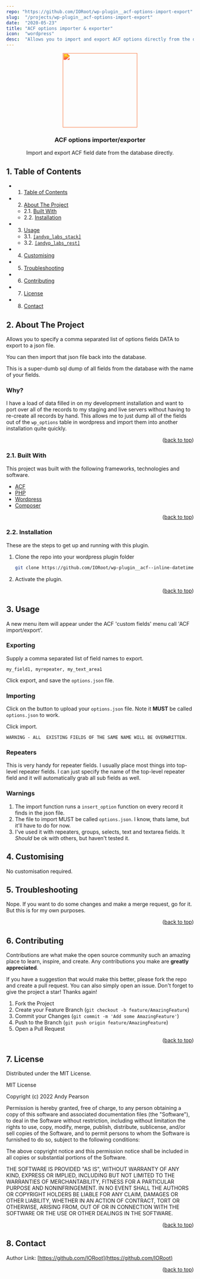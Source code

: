 ```yaml
---
repo: "https://github.com/IORoot/wp-plugin__acf-options-import-export"
slug:  "/projects/wp-plugin__acf-options-import-export"
date:  "2020-05-23"
title: "ACF options importer & exporter"
icon:  "wordpress"
desc:  "Allows you to import and export ACF options directly from the database. CAUTION, this is very dangerous!"
---
```




<div id="top"></div>

<div align="center">

<div style="filter: invert(12%) sepia(98%) saturate(3405%) hue-rotate(334deg) brightness(99%) contrast(98%);">
<img src="https://cdn.jsdelivr.net/npm/@mdi/svg@6.7.96/svg/swap-vertical-bold.svg" style="width:200px;"/>
</div>

<h3 align="center">ACF options importer/exporter</h3>

<p align="center">
    Import and export ACF field date from the database directly.
</p>    
</div>

##  1. <a name='TableofContents'></a>Table of Contents


* 1. [Table of Contents](#TableofContents)
* 2. [About The Project](#AboutTheProject)
	* 2.1. [Built With](#BuiltWith)
	* 2.2. [Installation](#Installation)
* 3. [Usage](#Usage)
	* 3.1. [`[andyp_labs_stack]`](#andyp_labs_stack)
	* 3.2. [`[andyp_labs_rest]`](#andyp_labs_rest)
* 4. [Customising](#Customising)
* 5. [Troubleshooting](#Troubleshooting)
* 6. [Contributing](#Contributing)
* 7. [License](#License)
* 8. [Contact](#Contact)



##  2. <a name='AboutTheProject'></a>About The Project

Allows you to specify a comma separated list of options fields DATA to export to a json file.

You can then import that json file back into the database.

This is a super-dumb sql dump of all fields from the database with the name of your fields.

### Why?

I have a load of data filled in on my development installation and want to port over all of the
records to my staging and live servers without having to re-create all records by hand. This
allows me to just dump all of the fields out of the `wp_options` table in wordpress and import
them into another installation quite quickly.

<p align="right">(<a href="#top">back to top</a>)</p>



###  2.1. <a name='BuiltWith'></a>Built With

This project was built with the following frameworks, technologies and software.

* [ACF](https://www.advancedcustomfields.com/)
* [PHP](https://php.net/)
* [Wordpress](https://wordpress.org/)
* [Composer](https://getcomposer.org/)

<p align="right">(<a href="#top">back to top</a>)</p>



###  2.2. <a name='Installation'></a>Installation

These are the steps to get up and running with this plugin.

1. Clone the repo into your wordpress plugin folder
    ```sh
    git clone https://github.com/IORoot/wp-plugin__acf--inline-datetime-field ./wp-content/plugins/acf_datetime_inline
    ```
1. Activate the plugin.


<p align="right">(<a href="#top">back to top</a>)</p>



##  3. <a name='Usage'></a>Usage

A new menu item will appear under the ACF 'custom fields' menu call 'ACF import/export'.

### Exporting

Supply a comma separated list of field names to export.

```
my_field1, myrepeater, my_text_area1
```

Click export, and save the `options.json` file.

### Importing

Click on the button to upload your `options.json` file. Note it **MUST** be called `options.json` to work.

Click import.

    WARNING - ALL  EXISTING FIELDS OF THE SAME NAME WILL BE OVERWRITTEN.

### Repeaters

This is very handy for repeater fields. I usually place most things into top-level repeater fields. 
I can just specify the name of the top-level repeater field and it will automatically grab all
sub fields as well.

### Warnings

1. The import function runs a `insert_option` function on every record it finds in the json file.
2. The file to import MUST be called `options.json`. I know, thats lame, but it'll have to do for now.
3. I've used it with repeaters, groups, selects, text and textarea fields. It *Should* be ok with others, but haven't tested it.


##  4. <a name='Customising'></a> Customising

No customisation required.

##  5. <a name='Troubleshooting'></a>Troubleshooting

Nope. If you want to do some changes and make a merge request, go for it. But this is for my own purposes.

<p align="right">(<a href="#top">back to top</a>)</p>


##  6. <a name='Contributing'></a>Contributing

Contributions are what make the open source community such an amazing place to learn, inspire, and create. Any contributions you make are **greatly appreciated**.

If you have a suggestion that would make this better, please fork the repo and create a pull request. You can also simply open an issue.
Don't forget to give the project a star! Thanks again!

1. Fork the Project
2. Create your Feature Branch (`git checkout -b feature/AmazingFeature`)
3. Commit your Changes (`git commit -m 'Add some AmazingFeature'`)
4. Push to the Branch (`git push origin feature/AmazingFeature`)
5. Open a Pull Request

<p align="right">(<a href="#top">back to top</a>)</p>



##  7. <a name='License'></a>License

Distributed under the MIT License.

MIT License

Copyright (c) 2022 Andy Pearson

Permission is hereby granted, free of charge, to any person obtaining a copy
of this software and associated documentation files (the "Software"), to deal
in the Software without restriction, including without limitation the rights
to use, copy, modify, merge, publish, distribute, sublicense, and/or sell
copies of the Software, and to permit persons to whom the Software is
furnished to do so, subject to the following conditions:

The above copyright notice and this permission notice shall be included in all
copies or substantial portions of the Software.

THE SOFTWARE IS PROVIDED "AS IS", WITHOUT WARRANTY OF ANY KIND, EXPRESS OR
IMPLIED, INCLUDING BUT NOT LIMITED TO THE WARRANTIES OF MERCHANTABILITY,
FITNESS FOR A PARTICULAR PURPOSE AND NONINFRINGEMENT. IN NO EVENT SHALL THE
AUTHORS OR COPYRIGHT HOLDERS BE LIABLE FOR ANY CLAIM, DAMAGES OR OTHER
LIABILITY, WHETHER IN AN ACTION OF CONTRACT, TORT OR OTHERWISE, ARISING FROM,
OUT OF OR IN CONNECTION WITH THE SOFTWARE OR THE USE OR OTHER DEALINGS IN THE
SOFTWARE.

<p align="right">(<a href="#top">back to top</a>)</p>



##  8. <a name='Contact'></a>Contact

Author Link: [https://github.com/IORoot](https://github.com/IORoot)

<p align="right">(<a href="#top">back to top</a>)</p>
